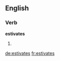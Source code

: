 ==English==

===Verb===
'''estivates'''

# {{en-third-person singular of|estivate}}

[[de:estivates]]
[[fr:estivates]]